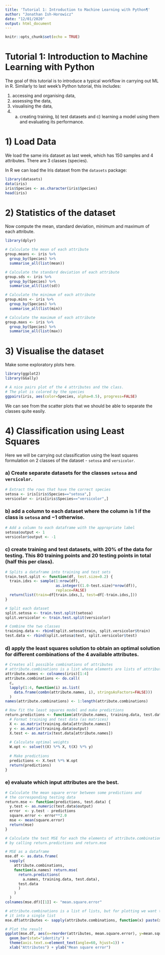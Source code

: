```yaml
---
title: 'Tutorial 1: Introduction to Machine Learning with Python¶'
author: "Jonathan Ish-Horowicz"
date: "12/01/2020"
output: html_document
---
```


```r
knitr::opts_chunk$set(echo = TRUE)
```

# Tutorial 1: Introduction to Machine Learning with Python

The goal of this tutorial is to introduce a typical workflow in carrying out ML in R.  Similarly to last week's Python tutorial, this includes:

1. accessing and organising data,
2. assessing the data,
3. visualising the data,
4.  a) creating training, b) test datasets and c) learning a model using them and evaluating its performance.


# 1) Load Data

We load the same iris dataset as last week, which has 150 samples and 4 attributes. There are 3 classes (species).

In R we can load the Iris dataset from the `datasets` package:

```r
library(datasets)
data(iris)
iris$Species <- as.character(iris$Species)
head(iris)
```

# 2) Statistics of the dataset

Now compute the mean, standard deviation, minimum and maximum of each attribute.

```r
library(dplyr)

# Calculate the mean of each attribute
group.means <- iris %>%
  group_by(Species) %>%
  summarise_all(list(mean))

# Calculate the standard deviation of each attribute
group.sds <- iris %>%
  group_by(Species) %>%
  summarise_all(list(sd))

# Calculate the minimum of each attribute
group.mins <- iris %>%
  group_by(Species) %>%
  summarise_all(list(min))

# Calculate the maximum of each attribute
group.maxs <- iris %>%
  group_by(Species) %>%
  summarise_all(list(max))
```

# 3) Visualise the dataset

Make some exploratory plots here.

```r
library(ggplot2)
library(GGally)

# A nice pairs plot of the 4 attributes and the class.
# The plot is colored by the species
ggpairs(iris, aes(color=Species, alpha=0.5), progress=FALSE)
```

We can see from the scatter plots that we should be able to separate the classes quite easily.

# 4) Classification using Least Squares

Here we will be carrying out classification using the least squares formulation on 2 classes of the dataset - `setosa` and `versicolor`.

### a) Create separate datasets for the classes `setosa` and `versicolor`.

```r
# Extract the rows that have the correct species 
setosa <- iris[iris$Species=="setosa",]
versicolor <- iris[iris$Species=="versicolor",]
```

### b) add a column to each dataset where the column is $1$ if the class is `setosa` and $-1$ otherwise.

```r
# Add a column to each dataframe with the appropriate label
setosa$output <- 1
versicolor$output <- -1
```


### c) create training and test datasets, with 20% of the data for testing. This 80 training points and 20 testing points in total (half this per class).

```r
# Splits a dataframe into training and test sets
train.test.split <- function(df, test.size=0.2) {
  train.idxs <- sample(1:nrow(df),
                       as.integer((1.0-test.size)*nrow(df)),
                       replace=FALSE)
  return(list(train=df[train.idxs,], test=df[-train.idxs,]))
}

# Split each dataset
split.setosa <- train.test.split(setosa)
split.versicolor <- train.test.split(versicolor)

# Combine the two classes
training.data <- rbind(split.setosa$train, split.versicolor$train)
test.data <- rbind(split.setosa$test, split.versicolor$test)
```


### d) apply the least squares solution to obtain an optimal solution for different combinations of the 4 available attributes.

```r
# Creates all possible combinations of attributes
# attribute.combinations is a list whose elements are lists of attributes
attribute.names <- colnames(iris)[1:4]
attribute.combinations <- do.call(
  c,
  lapply(1:4, function(i) as.list(
    data.frame(combn(attribute.names, i), stringsAsFactors=FALSE)))
  )
names(attribute.combinations) <- 1:length(attribute.combinations)

# Now fit the least squares model and make predictions
return.predictions <- function(attribute.names, training.data, test.data) {
  # Format training and test data (as matrices)
  X <- as.matrix(training.data[attribute.names])
  y <- as.matrix(training.data$output)
  X.test <- as.matrix(test.data[attribute.names])
  
  # Calculate optimal weights
  W.opt <- solve(t(X) %*% X, t(X) %*% y)
  
  # Make predictions
  predictions <- X.test %*% W.opt
  return(predictions)
}
```



### e) evaluate which input attributes are the best.

```r
# Calculate the mean square error between some predictions and
# the corresponding testing data
return.mse <- function(predictions, test.data) {
  y.test <- as.numeric(test.data$output)
  error  <- y.test - predictions
  square.error <- error**2.0
  mse <- mean(square.error)
  return(mse)
}

# Calculate the test MSE for each the elements of attribute.combinations
# by calling return.predictions and return.mse

# MSE as a dataframe
mse.df <- as.data.frame(
  sapply(
    attribute.combinations,
    function(a.names) return.mse(
      return.predictions(
        a.names, training.data, test.data),
      test.data
      )
    )
  )
colnames(mse.df)[[1]] <- "mean.square.error"

# attribute.combinations is a list of lists, but for plotting we want to flatten
# it into a single list
mse.df$attributes <- sapply(attribute.combinations, function(x) paste(x, collapse=", ")) 

# Plot the result
ggplot(mse.df, aes(x=reorder(attributes, mean.square.error), y=mean.square.error)) +
  geom_bar(stat="identity") + 
  theme(axis.text.x=element_text(angle=60, hjust=1)) +
  xlab("Attributes") + ylab("Mean square error")
```